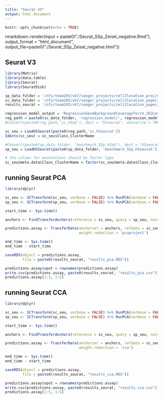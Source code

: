 ```yaml
---
title: "Seurat V3"
output: html_document
---
```


```r
knitr::opts_chunk$set(echo = TRUE)
```

rmarkdown::render(input = paste0("./Seurat_SSp_Zeisel_negative.Rmd"), 
                  output_format = "html_document", 
                  output_file=paste0("./Seurat_SSp_Zeisel_negative.html"))

## Seurat V3

```r
library(Matrix)
library(data.table)
library(Seurat)
library(SeuratDisk)
```

```r
sp_data_folder = '/nfs/team205/vk7/sanger_projects/cell2location_proj/notebooks/data/viseum_cortex_trial/'
sc_data_folder = '/nfs/team205/vk7/sanger_projects/cell2location_paper/notebooks/selected_results/zeisel/'
results_seurat = '/nfs/team205/vk7/sanger_projects/cell2location_paper/notebooks/selected_results/benchmarking/zeisel_negative/seurat_new/'

regression_model_output = 'RegressionGeneBackgroundCoverageTorch_263covariates_94986cells_12620genes'
reg_path = paste0(sc_data_folder, 'regression_model/', regression_model_output, '/')
#Convert(paste0(reg_path,'sc.h5ad'), dest = "h5seurat", overwrite = TRUE)

sc_seu = LoadH5Seurat(paste0(reg_path,'sc.h5seurat'))
Idents(sc_seu) = sc_seu$Class_ClusterName
```

```r
#Convert(paste0(sp_data_folder, 'benchmark_SSp.h5ad'), dest = "h5seurat", overwrite = TRUE)
sp_seu = LoadH5Seurat(paste0(sp_data_folder, 'benchmark_SSp.h5seurat'))
```

```r
# the column for annotations should be factor type
sc_seu@meta.data$Class_ClusterName = factor(sc_seu@meta.data$Class_ClusterName)
```

## running Seurat PCA

```r
library(dplyr)

sc_seu <- SCTransform(sc_seu, verbose = FALSE) %>% RunPCA(verbose = FALSE)
sp_seu <- SCTransform(sp_seu, verbose = FALSE) %>% RunPCA(verbose = FALSE)

start_time <- Sys.time()

anchors <- FindTransferAnchors(reference = sc_seu, query = sp_seu, normalization.method = "SCT")

predictions.assay <- TransferData(anchorset = anchors, refdata = sc_seu$Class_ClusterName,
                                  weight.reduction = 'pcaproject')

end_time <- Sys.time()
end_time - start_time
```

```r
saveRDS(object = predictions.assay,
        file = paste0(results_seurat, "results_pca.RDS"))

predictions.assay$spot = rownames(predictions.assay)
write.csv(predictions.assay, paste0(results_seurat, "results_pca.csv"))
predictions.assay[1:5, 1:5]
```

## running Seurat CCA

```r
library(dplyr)

sc_seu <- SCTransform(sc_seu, verbose = FALSE) %>% RunPCA(verbose = FALSE)
sp_seu <- SCTransform(sp_seu, verbose = FALSE) %>% RunPCA(verbose = FALSE)

start_time <- Sys.time()

anchors <- FindTransferAnchors(reference = sc_seu, query = sp_seu, normalization.method = "SCT", reduction='cca')

predictions.assay <- TransferData(anchorset = anchors, refdata = sc_seu$Class_ClusterName,
                                  weight.reduction = 'cca')

end_time <- Sys.time()
end_time - start_time
```

```r
saveRDS(object = predictions.assay,
        file = paste0(results_seurat, "results_cca.RDS"))

predictions.assay$spot = rownames(predictions.assay)
write.csv(predictions.assay, paste0(results_seurat, "results_cca.csv"))
predictions.assay[1:5, 1:5]
```
